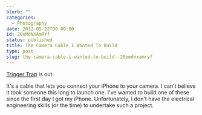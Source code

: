 ```yaml
---
blurb: ""
categories:
  - Photography
date: 2012-05-22T00:00:00
id: 20eMdNXAmRYf
status: published
title: The Camera Cable I Wanted To Build
type: post
slug: the-camera-cable-i-wanted-to-build--20emdnxamryf
---
```


[Trigger Trap][1] is out. 

It's a cable that lets you connect your iPhone to your camera. I can't believe it took someone this long to launch one. I've wanted to build one of these since the first day I got my iPhone. Unfortunately, I don't have the electrical engineering skills (or the time) to undertake such a project. 


[1]: https://triggertrap.com/
